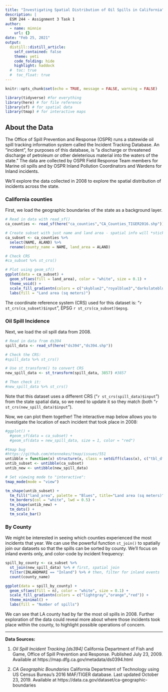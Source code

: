 ```yaml
---
title: "Investigating Spatial Distribution of Oil Spills in California"
description: |
  ESM 244 - Assignment 3 Task 1
author:
  - name: minnie
    url: {}
date: "Feb 25, 2021"
output:
  distill::distill_article:
    self_contained: false
    theme: yeti
    code_folding: hide
    highlight: haddock
  #  toc: true
  #  toc_float: true
---
```




```r
knitr::opts_chunk$set(echo = TRUE, message = FALSE, warning = FALSE)

library(tidyverse) #for everything
library(here) # for file reference
library(sf) # for spatial data
library(tmap) # for interactive maps
```


## About the Data

The Office of Spill Prevention and Response (OSPR) runs a statewide oil spill tracking information system called the Incident Tracking Database. An "incident", for purposes of this database, is "a discharge or threatened discharge of petroleum or other deleterious material into the waters of the state." The data are collected by OSPR Field Response Team members for Marine oil spills and by OSPR Inland Pollution Coordinators and Wardens for Inland incidents.

We'll explore the data collected in 2008 to explore the spatial distribution of incidents across the state.

### California counties

First, we load the geographic boundaries of the state as a background layer.

```r
# Read in data with read_sf()
ca_counties <- read_sf(here("ca_counties","CA_Counties_TIGER2016.shp"))

# Create subset with just name and land area - spatial info will *stick*
ca_subset <- ca_counties %>% 
  select(NAME, ALAND) %>% 
  rename(county_name = NAME, land_area = ALAND)

# Check CRS
#ca_subset %>% st_crs()

# Plot using geom_sf()
ggplot(data = ca_subset) +
  geom_sf(aes(fill = land_area), color = "white", size = 0.1) +
  theme_void() +
  scale_fill_gradientn(colors = c("skyblue2","royalblue3","darkslateblue")) +
  labs(fill = "Land area (sq meters)")

```

The coordinate reference system (CRS) used for this dataset is: "`r st_crs(ca_subset)$input`", EPSG `r st_crs(ca_subset)$epsg`.

### Oil Spill Incidence

Next, we load the oil spill data from 2008.

```r
# Read in data from ds394
spill_data <- read_sf(here("ds394","ds394.shp"))

# Check the CRS:
#spill_data %>% st_crs()

# Use st_transform() to convert CRS
new_spill_data <- st_transform(spill_data, 3857) #3857

# Then check it: 
#new_spill_data %>% st_crs()
```

Note that this dataset uses a different CRS ("`r st_crs(spill_data)$input`") from the state spatial data, so we need to update it so they match (both "`r st_crs(new_spill_data)$input`"). 

Now, we can plot them together! The interactive map below allows you to investigate the location of each incident that took place in 2008:

```r
#ggplot() +
  #geom_sf(data = ca_subset) +
  #geom_sf(data = new_spill_data, size = 1, color = "red")

#tmap bug
#https://github.com/mtennekes/tmap/issues/551
untibble = function(x) structure(x, class = setdiff(class(x), c("tbl_df", "tbl")))
untib_subset <- untibble(ca_subset)
untib_new <- untibble(new_spill_data)

# Set viewing mode to "interactive":
tmap_mode(mode = "view")

tm_shape(untib_subset) +
  tm_fill("land_area", palette = "Blues", title="Land area (sq meters)") +
  tm_borders(col = "white", lwd = 0.5) +
  tm_shape(untib_new) +
  tm_dots() +
  tm_scale_bar()

```

### By County

We might be interested in seeing which counties experienced the most incidents that year. We can use the powerful function `st_join()` to spatially join our datasets so that the spills can be sorted by county. We'll focus on inland events only, and color-code by incident frequency:

```r

spill_by_county <- ca_subset %>% 
  st_join(new_spill_data) %>% # first, spatial join
  filter(INLANDMARI == "Inland") %>% # then, filter for inland events
  count(county_name)

ggplot(data = spill_by_county) +
  geom_sf(aes(fill = n), color = "white", size = 0.1) +
  scale_fill_gradientn(colors = c("lightgray","orange","red")) +
  theme_minimal() +
  labs(fill = "Number of spills")
```

We can see that LA county had by far the most oil spills in 2008. Further exploration of the data could reveal more about where those incidents took place within the county, to highlight possible operations of concern.

***

**Data Sources:**

1. *Oil Spill Incident Tracking [ds394]* California Department of Fish and Game, Office of Spill Prevention and Response. Published July 23, 2009. Available at https://map.dfg.ca.gov/metadata/ds0394.html

2. *CA Geographic Boundaries* California Department of Technology using US Census Bureau's 2016 MAF/TIGER database. Last updated October 23, 2019. Available at https://data.ca.gov/dataset/ca-geographic-boundaries

